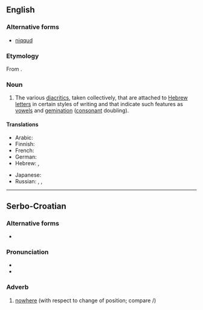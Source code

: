 ==English==

===Alternative forms===
* [[niqqud]]

===Etymology===
From {{etyl|he|en}} {{term|ניקוד|נִקּוּד|dotting, endotment|tr=niqqúd|lang=he}}.

===Noun===
{{en-noun|-}}

# The various [[diacritic]]s, taken collectively, that are attached to [[Hebrew]] [[letters]] in certain styles of writing and that indicate such features as [[vowel]]s and [[gemination]] ([[consonant]] doubling).

====Translations====
{{trans-top|diacritics that are attached to Hebrew letters}}
* Arabic: {{t|ar|نيقود|m|tr=nīqūd, niqud|sc=Arab}}
* Finnish: {{t+|fi|nikkud}}
* French: {{t|fr|nikkudot|m}}
* German: {{t|de|Nikud|n}}
* Hebrew: {{t+|he|ניקוד|m|tr=nikud|alt=נִקּוּד / ניקוד|sc=Hebr}}, {{t|he|נְקֻדּוֹת|tr=nekudot|sc=Hebr}}
{{trans-mid}}
* Japanese: {{t|ja|ニクダー|tr=nikudā|sc=Jpan}}
* Russian: {{t|ru|никуд|m|tr=nikúd|sc=Cyrl}}, {{t|ru|некудот|m|tr=nekudót|sc=Cyrl}}, {{t+|ru|огласовка|f|tr=oglasóvka|sc=Cyrl}} {{qualifier|в иври́те, в и́дише}}
{{trans-bottom}}

----

==Serbo-Croatian==

===Alternative forms===
* {{l|sh|nȉkuda}}

===Pronunciation===
* {{IPA|/nîkud/|lang=sh}}
* {{hyphenation|ni|kud}}

===Adverb===
{{sh-adverb|head=nȉkud|r|никуд|ни̏куд}}

# [[nowhere]] (with respect to change of position; compare {{term/t|sh|nȉgdje}}/{{term/t|sh|nȉgde}})